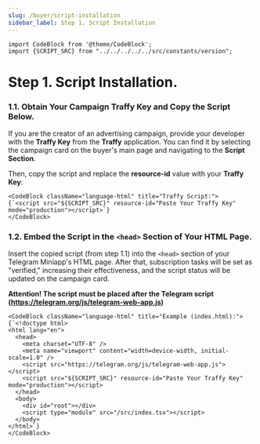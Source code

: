 ```yaml
---
slug: /buyer/script-installation
sidebar_label: Step 1. Script Installation
---
```


```mdx-code-block
import CodeBlock from '@theme/CodeBlock';
import {SCRIPT_SRC} from "../../../../../src/constants/version";
```

# Step 1. Script Installation.

### 1.1. Obtain Your Campaign Traffy Key and Copy the Script Below.

If you are the creator of an advertising campaign, provide your developer with the **Traffy Key** from the **Traffy** application. You can find it by selecting the campaign card on the buyer's main page and navigating to the **Script Section**.

Then, copy the script and replace the **resource-id** value with your **Traffy Key**:

```mdx-code-block
<CodeBlock className="language-html" title="Traffy Script:">
{`<script src="${SCRIPT_SRC}" resource-id="Paste Your Traffy Key" mode="production"></script>`}
</CodeBlock>
```

### 1.2. Embed the Script in the ```<head>``` Section of Your HTML Page.

Insert the copied script (from step 1.1) into the `<head>` section of your Telegram Miniapp's HTML page. After that, subscription tasks will be set as "verified," increasing their effectiveness, and the script status will be updated on the campaign card.

**Attention! The script must be placed after the Telegram script (https://telegram.org/js/telegram-web-app.js)**

```mdx-code-block
<CodeBlock className="language-html" title="Example (index.html):">
{`<!doctype html>
<html lang="en">
  <head>
    <meta charset="UTF-8" />
    <meta name="viewport" content="width=device-width, initial-scale=1.0" />
    <script src="https://telegram.org/js/telegram-web-app.js"></script>
    <script src="${SCRIPT_SRC}" resource-id="Paste Your Traffy Key" mode="production"></script>
  </head>
  <body>
    <div id="root"></div>
    <script type="module" src="/src/index.tsx"></script>
  </body>
</html>`}
</CodeBlock>
```